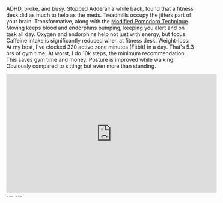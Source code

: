 

ADHD, broke, and busy. Stopped Adderall a while back, found that a fitness desk did as much to help as the meds. Treadmills occupy the jitters part of your brain. Transformative, along with the [Modified Pomodoro Technique](/blog/20240117-pomodoro-thinkers). Moving keeps blood and endorphins pumping, keeping you alert and on task all day. Oxygen and endorphins help not just with energy, but focus. Caffeine intake is significantly reduced when at fitness desk. Weight-loss: At my best, I've clocked 320 active zone minutes (Fitbit) in a day. That's 5.3 hrs of gym time. At worst, I do 10k steps, the minimum recommendation. This saves gym time and money. Posture is improved while walking. Obviously compared to sitting; but even more than standing.
<iframe width="560" height="315" src="https://www.youtube.com/embed/-YFrgeEK4lU?si=oFjG8CeWAjquj9HH"
        title="YouTube video player" frameBorder="0"
        allow="accelerometer; autoplay; clipboard-write; encrypted-media; gyroscope; picture-in-picture; web-share"
        allowFullScreen></iframe>
---
<Workflowy wf={wf} />
---
<BattleStation />